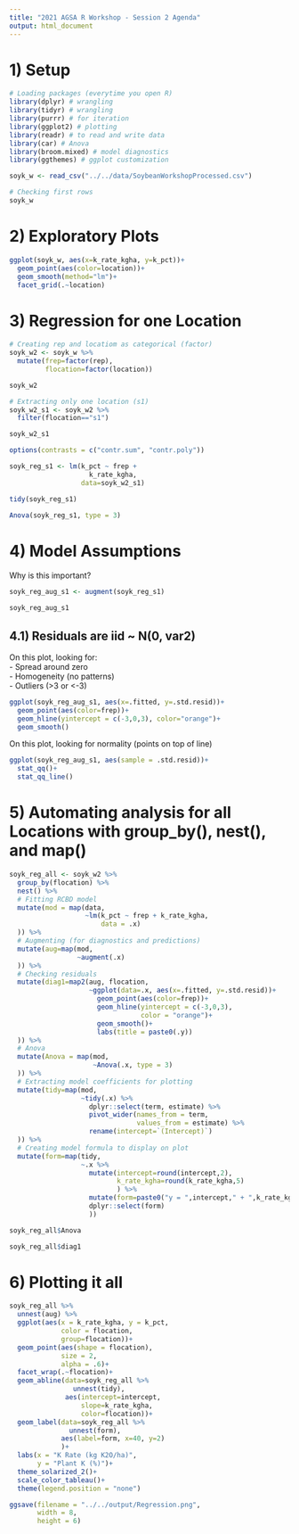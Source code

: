 ```yaml
---
title: "2021 AGSA R Workshop - Session 2 Agenda"
output: html_document
---
```


# 1) Setup  
```r
# Loading packages (everytime you open R)
library(dplyr) # wrangling
library(tidyr) # wrangling
library(purrr) # for iteration
library(ggplot2) # plotting
library(readr) # to read and write data
library(car) # Anova
library(broom.mixed) # model diagnostics
library(ggthemes) # ggplot customization

```


```r
soyk_w <- read_csv("../../data/SoybeanWorkshopProcessed.csv")

# Checking first rows
soyk_w

```

# 2) Exploratory Plots 
```r
ggplot(soyk_w, aes(x=k_rate_kgha, y=k_pct))+
  geom_point(aes(color=location))+
  geom_smooth(method="lm")+
  facet_grid(.~location)

```

# 3) Regression for one Location  
```r
# Creating rep and locatiom as categorical (factor)
soyk_w2 <- soyk_w %>%
  mutate(frep=factor(rep),
         flocation=factor(location)) 

soyk_w2
```

```r
# Extracting only one location (s1)
soyk_w2_s1 <- soyk_w2 %>%
  filter(flocation=="s1")

soyk_w2_s1

```

```r
options(contrasts = c("contr.sum", "contr.poly"))

soyk_reg_s1 <- lm(k_pct ~ frep +
                    k_rate_kgha,
                  data=soyk_w2_s1)

```

```r
tidy(soyk_reg_s1)
```

```r
Anova(soyk_reg_s1, type = 3)
```

# 4) Model Assumptions  
Why is this important?  

```r
soyk_reg_aug_s1 <- augment(soyk_reg_s1)

soyk_reg_aug_s1
```


## 4.1) Residuals are iid ~ N(0, var2)  

On this plot, looking for:  
- Spread around zero  
- Homogeneity (no patterns)  
- Outliers (>3 or <-3)  

```r
ggplot(soyk_reg_aug_s1, aes(x=.fitted, y=.std.resid))+
  geom_point(aes(color=frep))+
  geom_hline(yintercept = c(-3,0,3), color="orange")+
  geom_smooth()

```

On this plot, looking for normality (points on top of line)
```r
ggplot(soyk_reg_aug_s1, aes(sample = .std.resid))+
  stat_qq()+
  stat_qq_line()
```

# 5) Automating analysis for all Locations with group_by(), nest(), and map()  
```r

soyk_reg_all <- soyk_w2 %>%
  group_by(flocation) %>%
  nest() %>%
  # Fitting RCBD model
  mutate(mod = map(data,
                   ~lm(k_pct ~ frep + k_rate_kgha,
                       data = .x)
  )) %>%
  # Augmenting (for diagnostics and predictions)
  mutate(aug=map(mod,
                 ~augment(.x)
  )) %>%
  # Checking residuals 
  mutate(diag1=map2(aug, flocation,
                    ~ggplot(data=.x, aes(x=.fitted, y=.std.resid))+
                      geom_point(aes(color=frep))+
                      geom_hline(yintercept = c(-3,0,3), 
                                 color = "orange")+
                      geom_smooth()+
                      labs(title = paste0(.y))
  )) %>%
  # Anova 
  mutate(Anova = map(mod,
                     ~Anova(.x, type = 3)
  )) %>%
  # Extracting model coefficients for plotting
  mutate(tidy=map(mod,
                  ~tidy(.x) %>%
                    dplyr::select(term, estimate) %>%
                    pivot_wider(names_from = term,
                                values_from = estimate) %>%
                    rename(intercept=`(Intercept)`)
  )) %>%
  # Creating model formula to display on plot
  mutate(form=map(tidy,
                  ~.x %>% 
                    mutate(intercept=round(intercept,2),
                           k_rate_kgha=round(k_rate_kgha,5)
                           ) %>%
                    mutate(form=paste0("y = ",intercept," + ",k_rate_kgha)) %>%
                    dplyr::select(form)
                    ))

```

```r
soyk_reg_all$Anova
```

```r
soyk_reg_all$diag1
```

# 6) Plotting it all  
```r
soyk_reg_all %>%
  unnest(aug) %>%
  ggplot(aes(x = k_rate_kgha, y = k_pct, 
             color = flocation, 
             group=flocation))+
  geom_point(aes(shape = flocation), 
             size = 2, 
             alpha = .6)+
  facet_wrap(.~flocation)+
  geom_abline(data=soyk_reg_all %>%
                unnest(tidy),
              aes(intercept=intercept,
                  slope=k_rate_kgha,
                  color=flocation))+
  geom_label(data=soyk_reg_all %>%
               unnest(form),
             aes(label=form, x=40, y=2)
             )+
  labs(x = "K Rate (kg K2O/ha)", 
       y = "Plant K (%)")+
  theme_solarized_2()+
  scale_color_tableau()+
  theme(legend.position = "none")

ggsave(filename = "../../output/Regression.png", 
       width = 8, 
       height = 6)
```

